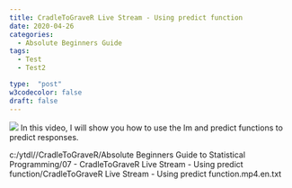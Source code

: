 ```yaml
---
title: CradleToGraveR Live Stream - Using predict function
date: 2020-04-26
categories:
  - Absolute Beginners Guide
tags:
  - Test
  - Test2

type:  "post"
w3codecolor: false
draft: false
---
```


<img src="https://www.cradletograver.com/auto-posts/images/CradleToGraveRLiveStream-Usingpredictfunction.mp4.jpg">
In this video, I will show you how to use the lm and predict functions to predict responses.



c:/ytdl//CradleToGraveR/Absolute Beginners Guide to Statistical Programming/07 - CradleToGraveR Live Stream - Using predict function/CradleToGraveR Live Stream - Using predict function.mp4.en.txt
